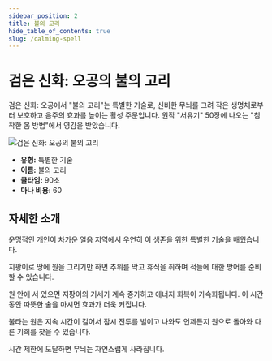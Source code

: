 ```yaml
---
sidebar_position: 2
title: 불의 고리
hide_table_of_contents: true
slug: /calming-spell
---
```


# 검은 신화: 오공의 불의 고리

검은 신화: 오공에서 "불의 고리"는 특별한 기술로, 신비한 무늬를 그려 작은 생명체로부터 보호하고 음주의 효과를 높이는 활성 주문입니다. 원작 "서유기" 50장에 나오는 "침착한 몸 방법"에서 영감을 받았습니다.

<img
    src="https://image.informedainews.com/bsjwq4eiizq6id3vsjollyggl11tia4.gif"
    alt="검은 신화: 오공의 불의 고리"
/>

- **유형:** 특별한 기술
- **이름:** 불의 고리
- **쿨타임:** 90초
- **마나 비용:** 60

## 자세한 소개

운명적인 개인이 차가운 얼음 지역에서 우연히 이 생존을 위한 특별한 기술을 배웠습니다.

지팡이로 땅에 원을 그리기만 하면 추위를 막고 휴식을 취하며 적들에 대한 방어를 준비할 수 있습니다.

원 안에 서 있으면 지팡이의 기세가 계속 증가하고 에너지 회복이 가속화됩니다. 이 시간 동안 따뜻한 술을 마시면 효과가 더욱 커집니다.

불타는 원은 지속 시간이 길어서 잠시 전투를 벌이고 나와도 언제든지 원으로 돌아와 다른 기회를 찾을 수 있습니다.

시간 제한에 도달하면 무늬는 자연스럽게 사라집니다.